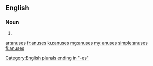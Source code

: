 ==English==

===Noun===
{{head|en|plural}}

# {{plural of|anus|lang=en}}

[[Category:English plurals ending in "-es"]]

[[ar:anuses]]
[[fr:anuses]]
[[ku:anuses]]
[[mg:anuses]]
[[my:anuses]]
[[simple:anuses]]
[[fi:anuses]]